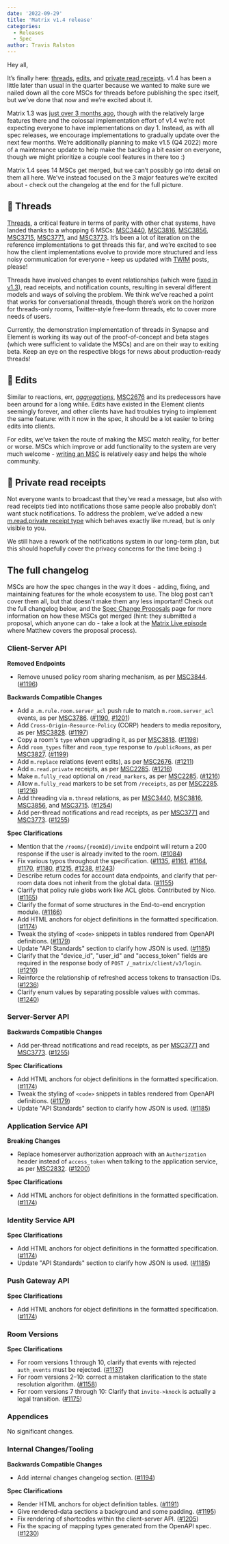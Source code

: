 ```yaml
---
date: '2022-09-29'
title: 'Matrix v1.4 release'
categories:
  - Releases
  - Spec
author: Travis Ralston
---
```


<p>
Hey all,
</p>
<p>
It’s finally here: <a href="https://spec.matrix.org/v1.4/client-server-api/#threading">threads</a>, <a href="https://spec.matrix.org/v1.4/client-server-api/#event-replacements">edits</a>, and <a href="https://spec.matrix.org/v1.4/client-server-api/#private-read-receipts">private read receipts</a>. v1.4 has been a little later than usual in the quarter because we wanted to make sure we nailed down all the core MSCs for threads before publishing the spec itself, but we’ve done that now and we’re excited about it.
</p>
<p>
Matrix 1.3 was <a href="https://matrix.org/blog/2022/06/16/matrix-v-1-3-release">just over 3 months ago</a>, though with the relatively large features there and the colossal implementation effort of v1.4 we’re not expecting everyone to have implementations on day 1. Instead, as with all spec releases, we encourage implementations to gradually update over the next few months. We’re additionally planning to make v1.5 (Q4 2022) more of a maintenance update to help make the backlog a bit easier on everyone, though we might prioritize a couple cool features in there too :)
</p>
<p>
Matrix 1.4 sees 14 MSCs get merged, but we can’t possibly go into detail on them all here. We’ve instead focused on the 3 major features we’re excited about - check out the changelog at the end for the full picture.
</p>
<h2>🧵 Threads</h2>


<p>
<a href="https://spec.matrix.org/v1.4/client-server-api/#threading">Threads</a>, a critical feature in terms of parity with other chat systems, have landed thanks to a whopping 6 MSCs: <a href="https://github.com/matrix-org/matrix-spec-proposals/pull/3440">MSC3440</a>, <a href="https://github.com/matrix-org/matrix-spec-proposals/pull/3816">MSC3816</a>, <a href="https://github.com/matrix-org/matrix-spec-proposals/pull/3856">MSC3856</a>, <a href="https://github.com/matrix-org/matrix-spec-proposals/pull/3715">MSC3715</a>, <a href="https://github.com/matrix-org/matrix-spec-proposals/pull/3771">MSC3771</a>, and <a href="https://github.com/matrix-org/matrix-spec-proposals/pull/3773">MSC3773</a>. It’s been a lot of iteration on the reference implementations to get threads this far, and we’re excited to see how the client implementations evolve to provide more structured and less noisy communication for everyone - keep us updated with <a href="https://matrix.org/blog/category/this-week-in-matrix">TWIM</a> posts, please!
</p>
<p>
Threads have involved changes to event relationships (which were <a href="https://matrix.org/blog/2022/06/16/matrix-v-1-3-release#aggregations-and-the-relationships-made-along-the-way">fixed in v1.3</a>), read receipts, and notification counts, resulting in several different models and ways of solving the problem. We think we’ve reached a point that works for conversational threads, though there’s work on the horizon for threads-only rooms, Twitter-style free-form threads, etc to cover more needs of users.
</p>
<p>
Currently, the demonstration implementation of threads in Synapse and Element is working its way out of the proof-of-concept and beta stages (which were sufficient to validate the MSCs) and are on their way to exiting beta. Keep an eye on the respective blogs for news about production-ready threads!
</p>
<h2>📝 Edits</h2>


<p>
Similar to reactions, err, <em><a href="https://matrix.org/blog/2022/06/16/matrix-v-1-3-release#aggregations-and-the-relationships-made-along-the-way">aggregations</a></em>, <a href="https://github.com/matrix-org/matrix-spec-proposals/pull/2676">MSC2676</a> and its predecessors have been around for a long while. Edits have existed in the Element clients seemingly forever, and other clients have had troubles trying to implement the same feature: with it now in the spec, it should be a lot easier to bring edits into clients.
</p>
<p>
For edits, we’ve taken the route of making the MSC match reality, for better or worse. MSCs which improve or add functionality to the system are very much welcome - <a href="https://spec.matrix.org/proposals/">writing an MSC</a> is relatively easy and helps the whole community.
</p>
<h2>👥 Private read receipts</h2>


<p>
Not everyone wants to broadcast that they’ve read a message, but also with read receipts tied into notifications those same people also probably don’t want stuck notifications. To address the problem, we’ve added a new <a href="https://spec.matrix.org/v1.4/client-server-api/#private-read-receipts">m.read.private receipt type</a> which behaves exactly like m.read, but is only visible to you.
</p>
<p>
We still have a rework of the notifications system in our long-term plan, but this should hopefully cover the privacy concerns for the time being :)
</p>
<h2>The full changelog</h2>


<p>
MSCs are how the spec changes in the way it does - adding, fixing, and maintaining features for the whole ecosystem to use. The blog post can’t cover them all, but that doesn’t make them any less important! Check out the full changelog below, and the <a href="https://spec.matrix.org/proposals/">Spec Change Proposals</a> page for more information on how these MSCs got merged (hint: they submitted a proposal, which anyone can do - take a look at the <a href="https://www.youtube.com/watch?v=SFkZz60RRfc">Matrix Live episode</a> where Matthew covers the proposal process).
</p>

### Client-Server API


<strong>Removed Endpoints</strong>


- Remove unused policy room sharing mechanism, as per [MSC3844](https://github.com/matrix-org/matrix-spec-proposals/pull/3844). ([#1196](https://github.com/matrix-org/matrix-spec/issues/1196))


<strong>Backwards Compatible Changes</strong>


- Add a `.m.rule.room.server_acl` push rule to match `m.room.server_acl` events, as per [MSC3786](https://github.com/matrix-org/matrix-spec-proposals/pull/3786). ([#1190](https://github.com/matrix-org/matrix-spec/issues/1190), [#1201](https://github.com/matrix-org/matrix-spec/issues/1201))
- Add `Cross-Origin-Resource-Policy` (CORP) headers to media repository, as per [MSC3828](https://github.com/matrix-org/matrix-spec-proposals/pull/3828). ([#1197](https://github.com/matrix-org/matrix-spec/issues/1197))
- Copy a room's `type` when upgrading it, as per [MSC3818](https://github.com/matrix-org/matrix-spec-proposals/pull/3818). ([#1198](https://github.com/matrix-org/matrix-spec/issues/1198))
- Add `room_types` filter and `room_type` response to `/publicRooms`, as per [MSC3827](https://github.com/matrix-org/matrix-spec-proposals/pull/3827). ([#1199](https://github.com/matrix-org/matrix-spec/issues/1199))
- Add `m.replace` relations (event edits), as per [MSC2676](https://github.com/matrix-org/matrix-spec-proposals/pull/2676). ([#1211](https://github.com/matrix-org/matrix-spec/issues/1211))
- Add `m.read.private` receipts, as per [MSC2285](https://github.com/matrix-org/matrix-spec-proposals/pull/2285). ([#1216](https://github.com/matrix-org/matrix-spec/issues/1216))
- Make `m.fully_read` optional on `/read_markers`, as per [MSC2285](https://github.com/matrix-org/matrix-spec-proposals/pull/2285). ([#1216](https://github.com/matrix-org/matrix-spec/issues/1216))
- Allow `m.fully_read` markers to be set from `/receipts`, as per [MSC2285](https://github.com/matrix-org/matrix-spec-proposals/pull/2285). ([#1216](https://github.com/matrix-org/matrix-spec/issues/1216))
- Add threading via `m.thread` relations, as per [MSC3440](https://github.com/matrix-org/matrix-spec-proposals/pull/3440), [MSC3816](https://github.com/matrix-org/matrix-spec-proposals/pull/3816), [MSC3856](https://github.com/matrix-org/matrix-spec-proposals/pull/3856), and [MSC3715](https://github.com/matrix-org/matrix-spec-proposals/pull/3715). ([#1254](https://github.com/matrix-org/matrix-spec/issues/1254))
- Add per-thread notifications and read receipts, as per [MSC3771](https://github.com/matrix-org/matrix-spec-proposals/pull/3771) and [MSC3773](https://github.com/matrix-org/matrix-spec-proposals/pull/3773). ([#1255](https://github.com/matrix-org/matrix-spec/issues/1255))


<strong>Spec Clarifications</strong>


- Mention that the `/rooms/{roomId}/invite` endpoint will return a 200 response if the user is already invited to the room. ([#1084](https://github.com/matrix-org/matrix-spec/issues/1084))
- Fix various typos throughout the specification. ([#1135](https://github.com/matrix-org/matrix-spec/issues/1135), [#1161](https://github.com/matrix-org/matrix-spec/issues/1161), [#1164](https://github.com/matrix-org/matrix-spec/issues/1164), [#1170](https://github.com/matrix-org/matrix-spec/issues/1170), [#1180](https://github.com/matrix-org/matrix-spec/issues/1180), [#1215](https://github.com/matrix-org/matrix-spec/issues/1215), [#1238](https://github.com/matrix-org/matrix-spec/issues/1238), [#1243](https://github.com/matrix-org/matrix-spec/issues/1243))
- Describe return codes for account data endpoints, and clarify that per-room data does not inherit from the global data. ([#1155](https://github.com/matrix-org/matrix-spec/issues/1155))
- Clarify that policy rule globs work like ACL globs. Contributed by Nico. ([#1165](https://github.com/matrix-org/matrix-spec/issues/1165))
- Clarify the format of some structures in the End-to-end encryption module. ([#1166](https://github.com/matrix-org/matrix-spec/issues/1166))
- Add HTML anchors for object definitions in the formatted specification. ([#1174](https://github.com/matrix-org/matrix-spec/issues/1174))
- Tweak the styling of `<code>` snippets in tables rendered from OpenAPI definitions. ([#1179](https://github.com/matrix-org/matrix-spec/issues/1179))
- Update "API Standards" section to clarify how JSON is used. ([#1185](https://github.com/matrix-org/matrix-spec/issues/1185))
- Clarify that the "device_id", "user_id" and "access_token" fields are required in the response body of `POST /_matrix/client/v3/login`. ([#1210](https://github.com/matrix-org/matrix-spec/issues/1210))
- Reinforce the relationship of refreshed access tokens to transaction IDs. ([#1236](https://github.com/matrix-org/matrix-spec/issues/1236))
- Clarify enum values by separating possible values with commas. ([#1240](https://github.com/matrix-org/matrix-spec/issues/1240))


### Server-Server API


<strong>Backwards Compatible Changes</strong>


- Add per-thread notifications and read receipts, as per [MSC3771](https://github.com/matrix-org/matrix-spec-proposals/pull/3771) and [MSC3773](https://github.com/matrix-org/matrix-spec-proposals/pull/3773). ([#1255](https://github.com/matrix-org/matrix-spec/issues/1255))


<strong>Spec Clarifications</strong>


- Add HTML anchors for object definitions in the formatted specification. ([#1174](https://github.com/matrix-org/matrix-spec/issues/1174))
- Tweak the styling of `<code>` snippets in tables rendered from OpenAPI definitions. ([#1179](https://github.com/matrix-org/matrix-spec/issues/1179))
- Update "API Standards" section to clarify how JSON is used. ([#1185](https://github.com/matrix-org/matrix-spec/issues/1185))


### Application Service API


<strong>Breaking Changes</strong>


- Replace homeserver authorization approach with an `Authorization` header instead of `access_token` when talking to the application service, as per [MSC2832](https://github.com/matrix-org/matrix-spec-proposals/pull/2832). ([#1200](https://github.com/matrix-org/matrix-spec/issues/1200))


<strong>Spec Clarifications</strong>


- Add HTML anchors for object definitions in the formatted specification. ([#1174](https://github.com/matrix-org/matrix-spec/issues/1174))


### Identity Service API


<strong>Spec Clarifications</strong>


- Add HTML anchors for object definitions in the formatted specification. ([#1174](https://github.com/matrix-org/matrix-spec/issues/1174))
- Update "API Standards" section to clarify how JSON is used. ([#1185](https://github.com/matrix-org/matrix-spec/issues/1185))


### Push Gateway API


<strong>Spec Clarifications</strong>


- Add HTML anchors for object definitions in the formatted specification. ([#1174](https://github.com/matrix-org/matrix-spec/issues/1174))


### Room Versions


<strong>Spec Clarifications</strong>


- For room versions 1 through 10, clarify that events with rejected `auth_events` must be rejected. ([#1137](https://github.com/matrix-org/matrix-spec/issues/1137))
- For room versions 2–10: correct a mistaken clarification to the state resolution algorithm. ([#1158](https://github.com/matrix-org/matrix-spec/issues/1158))
- For room versions 7 through 10: Clarify that `invite->knock` is actually a legal transition. ([#1175](https://github.com/matrix-org/matrix-spec/issues/1175))


### Appendices


No significant changes.


### Internal Changes/Tooling


<strong>Backwards Compatible Changes</strong>


- Add internal changes changelog section. ([#1194](https://github.com/matrix-org/matrix-spec/issues/1194))


<strong>Spec Clarifications</strong>


- Render HTML anchors for object definition tables. ([#1191](https://github.com/matrix-org/matrix-spec/issues/1191))
- Give rendered-data sections a background and some padding. ([#1195](https://github.com/matrix-org/matrix-spec/issues/1195))
- Fix rendering of shortcodes within the client-server API. ([#1205](https://github.com/matrix-org/matrix-spec/issues/1205))
- Fix the spacing of mapping types generated from the OpenAPI spec. ([#1230](https://github.com/matrix-org/matrix-spec/issues/1230))
